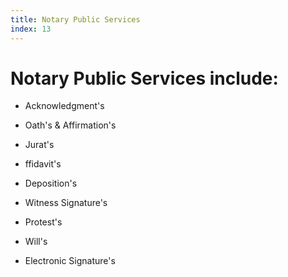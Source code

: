 ```yaml
---
title: Notary Public Services
index: 13
---
```


# Notary Public Services include:

- Acknowledgment's

- Oath's & Affirmation's

- Jurat's

- ffidavit's

- Deposition's

- Witness Signature's

- Protest's

- Will's

- Electronic Signature's
